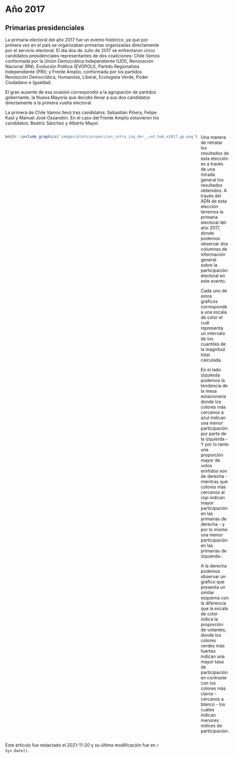 # Año 2017

## Primarias presidenciales

La primaria electoral del año 2017 fue un evento histórico, ya que por primera vez en el país se organizaban primarias organizadas directamente por el servicio electoral. El día dos de Julio de 2017 se enfrentaron cinco candidatos presidenciales representantes de dos coaliciones: Chile Vamos conformada por la Unión Democrática Independiente (UDI), Renovación Nacional (RN), Evolución Política (EVOPOLI), Partido Regionalista Independiente (PRI); y Frente Amplio, conformada por los partidos Revolución Democrática, Humanista, Liberal, Ecologista Verde, Poder Ciudadano e Igualdad.

El gran ausente de esa ocasión correspondió a la agrupación de partidos gobernante, la Nueva Mayoría que decidió llevar a sus dos candidatos directamente a la primera vuelta electoral.

La primera de Chile Vamos llevó tres candidatos: Sebastían Piñera, Felipe Kast y Manuel José Ossandón. En el caso del Frente Amplio estuvieron los candidatos: Beatriz Sánchez y Alberto Mayol. 


:::: {style="display: grid; grid-template-columns: 1fr 1fr; grid-column-gap: 10px;"}

::: {}
<!-- Lado izquierdo -->
```r
knitr::include_graphics('images/plots/proporcion_intra_izq_der__vot_hab_e2017_pp.png')
```
:::

::: {}
<!-- Lado derecho -->
Una manera de retratar los resultados de esta elección es a través de una mirada general los resultados obtenidos. A través del ADN de esta elección tenemos la primaria electoral del año 2017, donde podemos observar dos columnas de información general sobre la participación electoral en este evento. 

Cada uno de estos gráficos corresponde a una escala de color el cuál representa un intervalo de los cuantiles de la magnitud total calculada.

En el lado izquierda podemos la tendencia de la mesa estacionaria donde los colores más cercanos a azul indican una menor participación por parte de la izquierda - Y por lo tanto una proporción mayor de votos emitidos son de derecha - mientras que colores más cercanos al rojo indican mayor participación en las primarias de derecha - y por lo mismo una menor participación en las primarias de izquierda-.

A la derecha podemos observar un gráfico que presenta un similar esquema con la diferencia que la escala de color indica la proporción de votantes, donde los colores verdes más fuertes indican una mayor tasa de participación en contraste con los colores más claros - cercanos a blanco - los cuáles indican menores indices de participación.

:::

::::


::: {.infobox .caution data-latex="{caution}"}
Este artículo fue redactado el 2021-11-20 y su última modificación fue en `r Sys.Date()`.
:::



